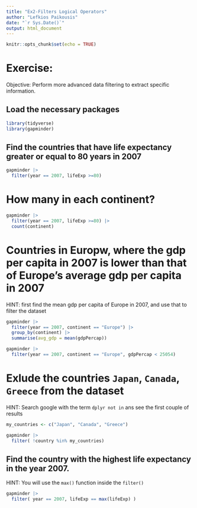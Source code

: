 ```yaml
---
title: "Ex2-Filters Logical Operators"
author: "Lefkios Paikousis"
date: "`r Sys.Date()`"
output: html_document
---
```


```r
knitr::opts_chunk$set(echo = TRUE)
```

# Exercise:
Objective: Perform more advanced data filtering to extract specific information.


## Load the necessary packages

```r
library(tidyverse)
library(gapminder)
```


## Find the countries that have life expectancy greater or equal to 80 years in 2007

```r

gapminder |> 
  filter(year == 2007, lifeExp >=80) 
```

# How many in each continent?

```r

gapminder |> 
  filter(year == 2007, lifeExp >=80) |> 
  count(continent)
```


# Countries in Europw, where the gdp per capita in 2007 is lower than that of Europe's average gdp per capita in 2007
HINT: first find the mean gdp per capita of Europe in 2007, and use that to filter the dataset    


```r
gapminder |> 
  filter(year == 2007, continent == "Europe") |>
  group_by(continent) |> 
  summarise(avg_gdp = mean(gdpPercap))

gapminder |> 
  filter(year == 2007, continent == "Europe", gdpPercap < 25054)

```


# Exlude the countries `Japan`, `Canada`, `Greece` from the dataset
HINT: Search google with the term `dplyr not in` ans see the first couple of results     


```r

my_countries <- c("Japan", "Canada", "Greece")

gapminder |> 
  filter( !country %in% my_countries)

```


## Find the country with the highest life expectancy in the year 2007.

HINT: You will use the `max()` function inside the `filter()`
```r
gapminder |> 
  filter( year == 2007, lifeExp == max(lifeExp) )

```


